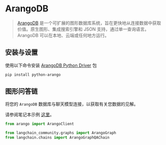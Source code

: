 # ArangoDB

>[ArangoDB](https://github.com/arangodb/arangodb) 是一个可扩展的图形数据库系统，旨在更快地从连接数据中获取价值。原生图形、集成搜索引擎和 JSON 支持，通过单一查询语言。ArangoDB 可以在本地、云端或任何地方运行。

## 安装与设置

使用以下命令安装 [ArangoDB Python Driver](https://github.com/ArangoDB-Community/python-arango) 包

```bash
pip install python-arango
```

## 图形问答链

将您的 `ArangoDB` 数据库与聊天模型连接，以获取有关您数据的见解。

请参阅笔记本示例 [这里](/docs/integrations/graphs/arangodb)。

```python
from arango import ArangoClient

from langchain_community.graphs import ArangoGraph
from langchain.chains import ArangoGraphQAChain
```